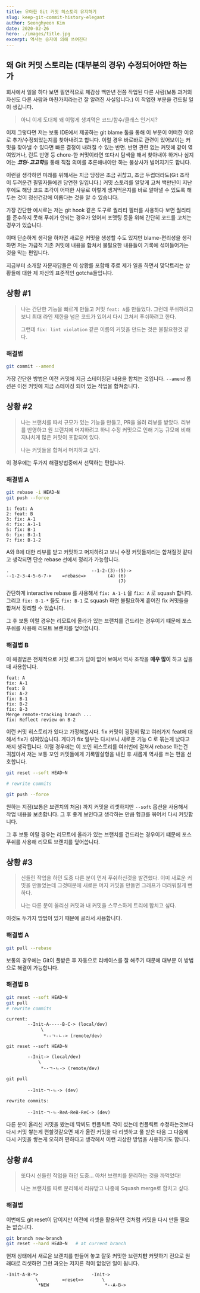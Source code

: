 ```yaml
---
title: 우아한 Git 커밋 히스토리 유지하기
slug: keep-git-commit-history-elegant
author: Seonghyeon Kim
date: 2020-02-26
hero: ./images/title.jpg
excerpt: 역사는 승자에 의해 쓰여진다
---
```


## 왜 Git 커밋 스토리는 (대부분의 경우) 수정되어야만 하는가

회사에서 일을 하다 보면 필연적으로 체감상 백만년 전쯤 작업된 다른 사람(보통 과거의 자신도 다른 사람과 마찬가지라는건 잘 알려진 사실입니다.) 이 작업한 부분을 건드릴 일이 생깁니다.

> 아니 이게 도대체 왜 이렇게 생겨먹은 코드/함수/클래스 인거지?

이제 그렇다면 저는 보통 IDE에서 제공하는 git blame 툴을 통해 이 부분이 어떠한 이유로 추가/수정되었는지를 찾아내려고 합니다. 이럴 경우 바로바로 관련이 있어보이는 커밋을 찾아낼 수 있다면 빠른 결정이 내려질 수 있는 반면. 반면 관련 없는 커밋에 같이 엮여있거나, 린트 반영 등 chore-한 커밋이라면 또다시 탐색을 해서 찾아내야 하거나 심지어는 ***코딩-고고학***을 통해 직접 의미를 추론해내야만 하는 불상사가 벌어지기도 합니다. 

이런걸 생각하면 미래를 위해서는 지금 당장은 조금 귀찮고, 조금 두렵더라도(Git 조작이 두려운건 필멸자들에겐 당연한 일입니다.) 커밋 스토리를 알맞게 고쳐 백만년이 지난 후에도 해당 코드 조각이 어떠한 사유로 이렇게 생겨먹은지를 바로 알아낼 수 있도록 해두는 것이 정신건강에 이롭다는 것을 알 수 있습니다.

가장 간단한 예시로는 저는 git hook 같은 도구로 퀄리티 필터를 사용하다 보면 퀄리티를 준수하지 못해 푸쉬가 안되는 경우가 있어서 포맷팅 등울 위해 간단히 코드를 고치는 경우가 있습니다. 

이때 단순하게 생각을 하자면 새로운 커밋을 생성할 수도 있지만 blame-편리성을 생각하면 저는 가급적 기존 커밋에 내용을 합쳐서 불필요한 내용들이 기록에 섞여들어가는 것을 막는 편입니다.

지금부터 소개할 자문자답들은 이 상황를 포함해 주로 제가 일을 하면서 맞닥트리는 상황들에 대한 제 자신의 표준적인 gotcha들입니다.

## 상황 #1

> 나는 간단한 기능을 빠르게 만들고 커밋 `feat: A`를 만들었다. 그런데 푸쉬하려고 보니 최대 라인 제한을 넘은 코드가 있어서 다시 고쳐서 푸쉬하려고 한다.
>
> 그런데 `fix: lint violation` 같은 이름의 커밋을 만드는 것은 불필요한것 같다.

### 해결법

```bash
git commit --amend
```

가장 간단한 방법은 이전 커밋에 지금 스테이징된 내용을 합치는 것입니다. `--amend` 옵션은 이전 커밋에 지금 스테이징 되어 있는 작업을 합쳐줍니다.

## 상황 #2

> 나는 브랜치를 따서 규모가 있는 기능을 만들고, PR을 올려 리뷰를 받았다. 리뷰를 반영하고 원 브랜치에 머지하려고 하니 수정 커밋으로 인해 기능 규모에 비해 지나치게 많은 커밋이 포함되어 있다.
>
> 나는 커밋들을 합쳐서 머지하고 싶다.

이 경우에는 두가지 해결방법중에서 선택하는 편입니다. 

### 해결법 A

```bash
git rebase -i HEAD~N
git push --force
```

```git
1: feat: A
2: feat: B
3: fix: A-1
4: fix: A-1-1
5: fix: B-1
6: fix: B-1-1
7: fix: B-1-2
```

A와 B에 대한 리뷰를 받고 커밋하고 머지하려고 보니 수정 커밋들끼리는 합쳐질것 같다고 생각되면 단순 rebase 선에서 정리가 가능합니다.

```
.                               --1-2-(3)-(5)->
--1-2-3-4-5-6-7->    =rebase=>        (4) (6)
                                          (7)
```

간단하게 interactive rebase 를 사용해서 `fix: A-1-1` 을 `fix: A` 로 squash 합니다. 그리고 `fix: B-1-*` 들도 `fix: B-1` 로 squash 하면 불필요하게 흩어진 fix 커밋들을 합쳐서 정리할 수 있습니다.

그 후 보통 이럴 경우는 리모트에 올라가 있는 브랜치를 건드리는 경우이기 떄문에 포스 푸쉬를 사용해 리모트 브랜치를 덮어씁니다.

### 해결법 B

이 해결법은 전체적으로 커밋 로그가 답이 없어 보여서 역사 조작을 **매우 많이** 하고 싶을때 사용합니다.

```
feat: A
fix: A-1
feat: B
fix: A-2
fix: B-1
fix: B-2
fix: B-3
Merge remote-tracking branch ...
fix: Reflect review on B-2
```

이런 커밋 히스토리가 있다고 가정해봅시다. fix 커밋이 굉장히 많고 여러가지 feat에 대해서 fix가 섞여있습니다. 게다가 fix 일부는 다시보니 새로운 기능 C 로 묶는게 났다고까지 생각됩니다. 이럴 경우에는 이 꼬인 히스토리를 여러번에 걸쳐서 rebase 하는건 귀찮아서 저는 보통 꼬인 커밋들에게 기록말살형을 내린 후 새롭게 역사를 쓰는 편을 선호합니다.

```bash
git reset --soft HEAD~N

# rewrite commits

git push --force
```

원하는 지점(보통은 브랜치의 처음) 까지 커밋을 리셋하지만 `--soft` 옵션을 사용해서 작업 내용을 보존합니다. 그 후 좋게 보인다고 생각하는 만큼 헝크를 묶어서 다시 커밋합니다. 

그 후 보통 이럴 경우는 리모트에 올라가 있는 브랜치를 건드리는 경우이기 떄문에 포스 푸쉬를 사용해 리모트 브랜치를 덮어씁니다.

## 상황 #3

> 신들린 작업을 하던 도중 다른 분이 먼저 푸쉬하신것을 발견했다. 이미 새로운 커밋을 만들었는데 그것때문에 새로운 머지 커밋을 만들면 그래프가 더러워질게 뻔하다.
>
> 나는 다른 분이 올리신 커밋과 내 커밋을 스무스하게 트리에 합치고 싶다.

이것도 두가지 방법이 있기 때문에 골라서 사용합니다.

### 해결법 A

```bash
git pull --rebase
```

보통의 경우에는 Git이 풀받은 후 자동으로 리베이스를 잘 해주기 때문에 대부분 이 방법으로 해결이 가능합니다.

### 해결법 B

```bash
git reset --soft HEAD~N
git pull
# rewrite commits
```

```
current:
        --Init-A-----B-C-> (local/dev)                                
             \ 
              *--ㄱ-ㄴ-> (remote/dev)

git reset --soft HEAD~N

        --Init-> (local/dev)                           
            \                        
             *--ㄱ-ㄴ-> (remote/dev)

git pull

        --Init-ㄱ-ㄴ-> (dev)

rewrite commits:

        --Init-ㄱ-ㄴ-ReA-ReB-ReC-> (dev)

```

다른 분이 올리신 커밋을 봤는데 딱뵈도 컨플릭트 각이 섰는데 컨플릭트 수정하는것보다 다시 커밋 쌓는게 편할것같으면 제가 올린 커밋을 다 리셋하고 풀 받은 다음 그 다음에 다시 커밋을 쌓는게 오히려 편하다고 생각헤서 이런 괴상한 방법을 사용하기도 합니다.

## 상황 #4

> 또다시 신들린 작업을 하던 도중... 아차! 브랜치를 분리하는 것을 까먹었다!
>
> 나는 브랜치를 따로 분리해서 리뷰받고 나중에 Squash merge로 합치고 싶다.

### 해결법

이번에도 git reset이 답이지만 이전에 리셋을 활용하던 것처럼 커밋을 다시 만들 필요는 없습니다.

```bash
git branch new-branch
git reset --hard HEAD~N   # at current branch
```

현재 상태에서 새로운 브랜치를 만들어 놓고 잘못 커밋한 브랜치**만** 커밋하기 전으로 원래대로 리셋하면 그런 과오는 저지른 적이 없었던 일이 됩니다.

```
-Init-A-B-*>                    -Init->
           \         =reset=>       \
            *NEW                     *--A-B->
```
